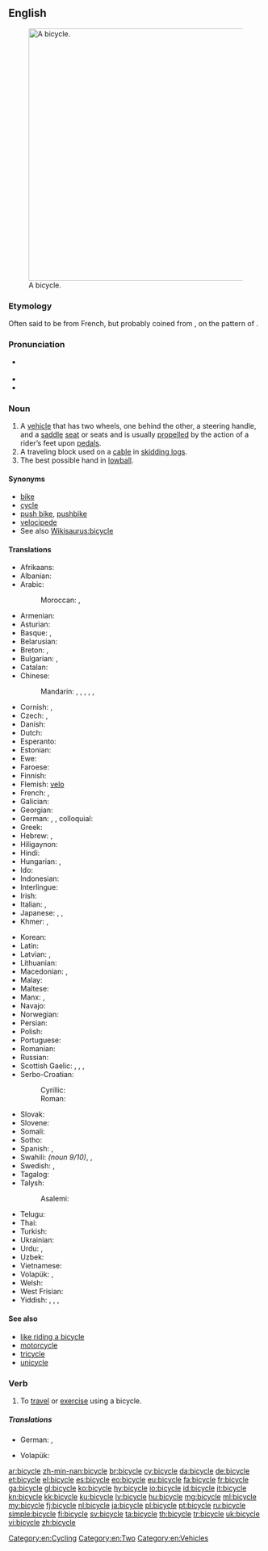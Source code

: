 ==English==
{{wikipedia}}
[[File:Bycicle diagram.svg|thumb|500px|right|A bicycle.]]

===Etymology===
Often said to be from French, but probably coined from {{prefix|bi|gloss1=two}} {{etyl|grc|en}} {{term|κύκλος||circle, wheel|tr=kuklos|lang=grc|sc=polytonic}}, on the pattern of {{term|tricycle|lang=en}}.{{fact}}

===Pronunciation===
* {{a|US}} {{IPA|['bɑɪ.sɪ.kl̩]}}
* {{audio|en-us-bicycle.ogg|Audio (US)}}
* {{audio|En-uk-a bicycle.ogg|Audio (UK)}}

===Noun===
{{en-noun}}

# A [[vehicle]] that has two wheels, one behind the other, a steering handle, and a [[saddle]] [[seat]] or seats and is usually [[propel]]led by the action of a rider’s feet upon [[pedal]]s.
# A traveling block used on a [[cable]] in [[skidding logs]].
# The best possible hand in [[lowball]].

====Synonyms====
* [[bike]] {{qualifier|colloquial}}
* [[cycle]]
* [[push bike]], [[pushbike]]
* [[velocipede]]
* See also [[Wikisaurus:bicycle]]

====Translations====
{{trans-top|vehicle}}
* Afrikaans: {{t-|af|fiets}}
* Albanian: {{t+|sq|biçikletë|f}}
* Arabic: {{t+|ar|دراجة|f|tr=darraaja}}
*: Moroccan: {{tø|ary|بشكليت|tr=bešklīt}}, {{tø|ary|بشكليطة|tr=bišklīṭa|sc=Arab}}
* Armenian: {{t-|hy|հեծանիվ|tr=heçaniv}}
* Asturian: {{t-|ast|bicicleta|f}}
* Basque: {{t+|eu|txirrindu}}, {{t+|eu|bizikleta}}
* Belarusian: {{t-|be|ровар|m|tr=róvar}}
* Breton: {{t-|br|bisiklet|m}}, {{t+|br|marc'h-houarn|m}}
* Bulgarian: {{t+|bg|колело|n|tr=kolelo}}, {{t+|bg|велосипед|m|tr=velosipéd}}
* Catalan: {{t+|ca|bicicleta|f}}
* Chinese:
*: Mandarin: {{t-|cmn|自行車|sc=Hani}}, {{t-|cmn|自行车|tr=zìxíngchē|sc=Hani}}, {{qualifier|Taiwan}} {{t-|cmn|腳踏車|sc=Hani}}, {{t-|cmn|脚踏车|tr=jiǎotàchē|sc=Hani}}, {{t|cmn|單車|tr=regional|sc=Hani}}, {{t|cmn|单车|tr=dānchē|sc=Hani}}
* Cornish: {{t-|kw|deuros}}, {{t-|kw|dewros}}
* Czech: {{t+|cs|kolo|n}}, {{t-|cs|jizdní kolo|n}}
* Danish: {{t+|da|cykel|c}}
* Dutch: {{t+|nl|fiets|m}}
* Esperanto: {{t-|eo|biciklo}}
* Estonian: {{t+|et|jalgratas}}
* Ewe: {{tø|ee|gasɔ}}
* Faroese: {{t+|fo|súkkla|f}}
* Finnish: {{t+|fi|polkupyörä}}
* Flemish: [[velo]] {{m}}
* French: {{t+|fr|bicyclette|f}}, {{t+|fr|vélo|m}}
* Galician: {{t+|gl|bicicleta|f}}
* Georgian: {{t-|ka|ველოსიპედი|sc=Geor}}
* German: {{t+|de|Fahrrad|n}}, {{t+|de|Velo|n}} {{qualifier|Switzerland}}, colloquial: {{t+|de|Drahtesel|m}}
* Greek: {{t+|el|ποδήλατο|n|tr=podílato}}
* Hebrew: {{t+|he|אופניים|m|p|alt=אוֹפַנַּיִם|tr=ofanáyim}}, {{t-|he|זוג אופניים|m|alt=זוּג אוֹפַנַּיִם|tr=zug ofanáyim}}
* Hiligaynon: {{tø|hil|bisikleta}}
* Hindi: {{t+|hi|साइकिल|f|tr=sā'ikil}}
* Hungarian: {{t+|hu|kerékpár}}, {{t+|hu|bicikli}}
* Ido: {{t+|io|biciklo}}
* Indonesian: {{t+|id|sepeda}}
* Interlingue: {{t-|ie|bicicle}}
* Irish: {{t+|ga|rothar|m}}
* Italian: {{t+|it|bicicletta|f}}, {{t+|it|bici|f}} {{qualifier|informal}}
* Japanese: {{t+|ja|自転車|tr=じてんしゃ, jitensha}}, {{qualifier|colloquial}} {{t-|ja|チャリンコ|tr=charinko}}, {{qualifier|abbreviation}} {{t-|ja|チャリ|tr=chari}}
* Khmer: {{t+|km|កង់|tr=gong|sc=Khmr}}, {{t-|km|រទេះកង់|tr=radtayh gong|sc=Khmr}}
{{trans-mid}}
* Korean: {{t+|ko|자전거|tr=jajeongeo|sc=Hang}}
* Latin: {{t-|la|birota|f}}
* Latvian: {{t-|lv|velosipēds}}, {{t+|lv|divritenis}}
* Lithuanian: {{t-|lt|dviratis|m}}
* Macedonian: {{t-|mk|велосипед|m|tr=velosipéd}}, {{qualifier|colloquial}} {{t-|mk|точак|m|tr=tóčak}}
* Malay: {{t+|ms|basikal}}
* Maltese: {{t+|mt|rota}}
* Manx: {{t-|gv|daachiarkyl}}, {{t-|gv|daawheeyl}}
* Navajo: {{tø|nv|dziʼizí}}
* Norwegian: {{t+|no|sykkel|m}}
* Persian: {{t+|fa|دوچرخه|tr=do-čarxe}}
* Polish: {{t+|pl|rower|m}}
* Portuguese: {{t+|pt|bicicleta|f}}
* Romanian: {{t+|ro|bicicletă|f}}
* Russian: {{t+|ru|велосипед|m|tr=velosipéd}}
* Scottish Gaelic: {{t-|gd|baidhsagal|m}}, {{t-|gd|rothair|m}}, {{t-|gd|rothar dà-chuibhleach|m}}, {{qualifier|colloquial}} {{t-|gd|baic|m}}
* Serbo-Croatian:
*: Cyrillic: {{t-|sh|бицикл|m}}
*: Roman: {{t-|sh|bicikl|m}}
* Slovak: {{t-|sk|bicykel|m}}
* Slovene: {{t+|sl|kolo|n}}
* Somali: {{t-|so|baskiil|m}}
* Sotho: {{t+|st|baesekele}}
* Spanish: {{t+|es|bicicleta|f}}, {{t+|es|bici|f}} {{qualifier|informal}}
* Swahili: {{t-|sw|baisikeli}} ''(noun 9/10)'', {{t+|sw|baiskeli}}, {{t-|sw|baiskili}}
* Swedish: {{t+|sv|cykel|c}}, {{t+|sv|tvåhjuling|c}}
* Tagalog: {{t-|tl|bisikleta}}
* Talysh:
*: Asalemi: {{tø|tly|دوچرخه|tr=ducarxa|sc=fa-Arab}}
* Telugu: {{t+|te|సైకిలు|tr=saikilu}}
* Thai: {{t-|th|จักรยาน|tr=jàk-grà-yaan}}
* Turkish: {{t+|tr|bisiklet}}
* Ukrainian: {{t-|uk|велосипед|m|tr=velosypéd}}
* Urdu: {{t-|ur|سائیکل|f|tr=sā'ikil}}, {{t-|ur|بائیسکل|f|tr=bā'īsikal}}
* Uzbek: {{t-|uz|velosiped}}
* Vietnamese: {{t+|vi|xe đạp}}
* Volapük: {{t+|vo|saikul}}, {{qualifier|obsolete}} {{t-|vo|telaluib}}
* Welsh: {{t+|cy|beic|m}}
* West Frisian: {{t+|fy|fyts}}
* Yiddish: {{t-|yi|ביציקל|m|tr=bitsíkl}}, {{t-|yi|ראָווער|m|tr=róver}}, {{t-|yi|וועלאָסיפּעד|m|tr=velosipéd}}, {{t-|yi|ביציקלעט|m|tr=bitsiklét}}
{{trans-bottom}}

====See also====
* [[like riding a bicycle]]
* [[motorcycle]]
* [[tricycle]]
* [[unicycle]]

===Verb===
{{en-verb|bicycl|es}}

# To [[travel]] or [[exercise]] using a bicycle.

=====Translations=====
{{trans-top|to bicycle}}
* German: {{t+|de|Rad fahren}}, {{qualifier|colloquial}} {{t+|de|radeln}}
{{trans-mid}}
* Volapük: {{t+|vo|saikulön}}
{{trans-bottom}}

[[Category:en:Cycling]]
[[Category:en:Two]]
[[Category:en:Vehicles]]

[[ar:bicycle]]
[[zh-min-nan:bicycle]]
[[br:bicycle]]
[[cy:bicycle]]
[[da:bicycle]]
[[de:bicycle]]
[[et:bicycle]]
[[el:bicycle]]
[[es:bicycle]]
[[eo:bicycle]]
[[eu:bicycle]]
[[fa:bicycle]]
[[fr:bicycle]]
[[ga:bicycle]]
[[gl:bicycle]]
[[ko:bicycle]]
[[hy:bicycle]]
[[io:bicycle]]
[[id:bicycle]]
[[it:bicycle]]
[[kn:bicycle]]
[[kk:bicycle]]
[[ku:bicycle]]
[[lv:bicycle]]
[[hu:bicycle]]
[[mg:bicycle]]
[[ml:bicycle]]
[[my:bicycle]]
[[fj:bicycle]]
[[nl:bicycle]]
[[ja:bicycle]]
[[pl:bicycle]]
[[pt:bicycle]]
[[ru:bicycle]]
[[simple:bicycle]]
[[fi:bicycle]]
[[sv:bicycle]]
[[ta:bicycle]]
[[th:bicycle]]
[[tr:bicycle]]
[[uk:bicycle]]
[[vi:bicycle]]
[[zh:bicycle]]
